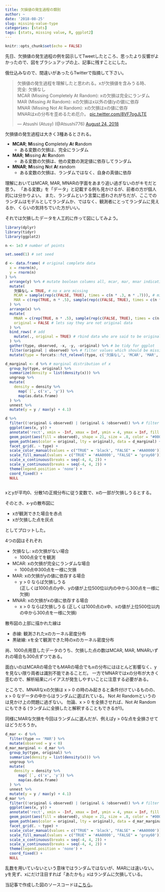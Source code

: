 ```yaml
---
title: 欠損値の発生過程の類別
author: ~
date: '2018-08-25'
slug: missing-value-type
categories: [stats]
tags: [stats, missing value, R, ggplot2]
---
```


```r
knitr::opts_chunk$set(echo = FALSE)
```


先日、欠損値の発生過程の例を図示してTweetしたところ、思ったより反響がよかったので、図をブラシュアップの上、記事に残すことにした。

俄仕込みなので、間違いがあったらTwitterで指摘して下さい。

<blockquote class="twitter-tweet" data-lang="en"><p lang="ja" dir="ltr">欠損値の発生過程を理解したと思われる。xが欠損値を含みうる時、<br>完全: 欠損なし<br>MCAR (Missing Completely At Random): xの欠損は完全にランダム<br>MAR (Missing At Random): xの欠損はx以外の値(yの値)に依存<br>MNAR (Missing Not At Random): xの欠損はxの値に依存<br>MNARはxの分布を歪めるため厄介。 <a href="https://t.co/8VF7ogJLTE">pic.twitter.com/8VF7ogJLTE</a></p>&mdash; Atsushi (Atusy) (@Atsushi776) <a href="https://twitter.com/Atsushi776/status/1033000742863261696?ref_src=twsrc%5Etfw">August 24, 2018</a></blockquote>
<script async src="https://platform.twitter.com/widgets.js" charset="utf-8"></script>

欠損値の発生過程は大きく3種あるとされる。

- **MCAR**; **M**issing **C**ompletely **A**t **R**andom
    - ある変数の欠損は、完全にランダム
- **MAR**; **M**issing **A**t **R**andom
    - ある変数の欠損は、他の変数の測定値に依存してランダム
- **MNAR**; **M**issing **N**ot **A**t **r**andom
    - ある変数の欠損は、ランダムではなく、自身の真値に依存

理解においてはMCAR, MAR, MNARの字面をあまり追い過ぎないのがキモだと思う。
「ある変数」を「データ」と記載する例も見かけるが、前者の方が個人的には分かりよい。
また、ランダムという言葉に惑わされがちだが、ここでのランダムはモデルとしてランダムか、ではなく、観測者にとってランダムに見えるか、くらいの気持ちでいた方がいい。

それでは欠損したデータを人工的に作って図にしてみよう。

```r
library(dplyr)
library(tidyr)
library(ggplot2)

n <- 1e3 # number of points

set.seed(1) # set seed

d <- data.frame( # original complete data
  x = rnorm(n),
  y = rnorm(n)
) %>%
  arrange(y) %>% # mutate boolean columns all, mcar, mar, mnar indicating which row is missing in each cases
  mutate(
    欠損なし = TRUE, # no x are missing
    MCAR = sample(rep(c(FALSE, TRUE), times = c(n * .3, n * .7))), # missing values in x occur completely at random
    MAR = c(rep(TRUE, n * .5), sample(rep(c(FALSE, TRUE), times = c(n * .3, n * .2)))) # missing values in x occur random where y > 0
  ) %>%
  arrange(x) %>%
  mutate(
    MNAR = c(rep(TRUE, n * .5), sample(rep(c(FALSE, TRUE), times = c(n * .3, n * .2)))), # missing values in x occur at random where x > 0
    original = FALSE # lets say they are not original data
  ) %>%
  bind_rows( # add 
    mutate(., original = TRUE) # rbind data who are said to be original
  ) %>%
  gather(type, observed, -x, -y, -original) %>% # be tidy for ggplot
  filter(original | observed) %>% # filter values which should be missing from non-original data
  mutate(type = forcats::fct_relevel(type, c('欠損なし', 'MCAR', 'MAR', 'MNAR'))) # relevel type for ggplot

d_marginal <- d %>% # marginal distribution of x
  group_by(type, original) %>%
  summarize(density = list(density(x))) %>%
  ungroup %>%
  mutate(
    density = density %>%
      map(`[`, c('x', 'y')) %>%
      map(as.data.frame)
  ) %>%
  unnest %>%
  mutate(y = y / max(y) + 4.1)

d %>%
  filter((!original & observed) | (original & !observed)) %>% # filter needless values
  ggplot(aes(x, y)) +
  annotate('rect', xmin = -Inf, xmax = Inf, ymin = 4, ymax = Inf, fill = 'white') +
  geom_point(aes(fill = observed), shape = 21, size = .8, color = "#00000000") +
  geom_path(aes(color = original, lty = original), data = d_marginal) +
  facet_grid(. ~ type) +
  scale_color_manual(values = c("TRUE" = 'black', "FALSE" = '#AA0000')) +
  scale_fill_manual(values = c("TRUE" = '#AA0000', "FALSE" = 'gray60')) +
  scale_x_continuous(breaks = seq(-4, 4, 2)) +
  scale_y_continuous(breaks = seq(-4, 4, 2)) +
  theme(legend.position = 'none') +
  coord_fixed() +
  NULL
  

```



xとyが平均0、分散1の正規分布に従う変数で、xの一部が欠損しうるとする。

そのとき、x-yの散布図に

- xが観測できた場合を赤点
- xが欠損した点を灰点

としてプロットした。

4つの図はそれぞれ

- 欠損なし: xの欠損がない場合
    - 1000点全てを観測
- MCAR: xの欠損が完全にランダムな場合
    - 1000点中300点を一様に欠損
- MAR: xの欠損がyの値に依存する場合
    - y > 0 ならば欠損しうる  
      (正しくは1000点のy中、yの値が上位500位以内の中から300点を一様に欠損)
- MNAR: xの欠損がxの値に依存する場合
    - x > 0 ならば欠損しうる
      (正しくは1000点のx中、xの値が上位500位以内の中から300点を一様に欠損)

散布図の上部に描かれた線は

- 赤線: 観測されたxのカーネル密度分布
- 黒破線: xを全て観測できた時のxのカーネル密度分布

尚、1000点用意したデータのうち、欠損した点の数はMCAR, MAR, MNARいずれの場合も300点ずつである。

面白いのはMCARの場合でもMARの場合でもxの分布にはほとんど影響なく、yを見ない限り両者は識別不能であることだ。
一方でMNARではxの分布が大きく歪むので、解析結果にバイアスが発生しやすいことに注意する必要がある。

ところで、MNARなxの欠損は x > 0 の時のみ起きると条件付けているものの、 x > 0 なデータの中からはランダムに選ばれている。
Not At Randomというのは見かけ上の問題に過ぎない。
勿論、x > 0 を全損させれば、Not At Randomにもできる (ランダムに全損したと解釈することもできるが!)。

同様にMARな欠損を今回はランダムに選んだが、例えばy > 0な点を全損させてはどうだろうか。


```r
d_mar <- d %>%
  filter(type == 'MAR') %>%
  mutate(observed = y < 0)
d_mar_marginal <- d_mar %>%
  group_by(type, original) %>%
  summarize(density = list(density(x))) %>%
  ungroup %>%
  mutate(
    density = density %>%
      map(`[`, c('x', 'y')) %>%
      map(as.data.frame)
  ) %>%
  unnest %>%
  mutate(y = y / max(y) + 4.1)
d_mar %>%
  filter((!original & observed) | (original & !observed)) %>% # filter needless values
  ggplot(aes(x, y)) +
  annotate('rect', xmin = -Inf, xmax = Inf, ymin = 4, ymax = Inf, fill = 'white') +
  geom_point(aes(fill = observed), shape = 21, size = .8, color = "#00000000") +
  geom_path(aes(color = original, lty = original), data = d_mar_marginal) +
  facet_grid(. ~ type) +
  scale_color_manual(values = c("TRUE" = 'black', "FALSE" = '#AA0000')) +
  scale_fill_manual(values = c("TRUE" = '#AA0000', "FALSE" = 'gray60')) +
  scale_x_continuous(breaks = seq(-4, 4, 2)) +
  scale_y_continuous(breaks = seq(-4, 4, 2)) +
  theme(legend.position = 'none') +
  coord_fixed() +
  NULL
```

乱数を用いていないという意味ではランダムではないが、MARには違いない。
yを見ず、xにだけ注目すれば「あたかも」xはランダムに欠損している。


当記事で作成した図のソースコードは[こちら](https://github.com/atusy/blog/blob/master/content/post/2018-08-24-missing-value-type.Rmd)。
